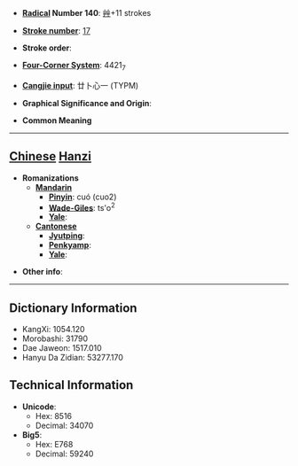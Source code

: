 * '''[[Wiktionary:Chinese radical index| Radical]] Number 140''': [[Wiktionary:Chinese radical index 艸|艸]]+11 strokes

* '''[[Wiktionary:Chinese total strokes index|Stroke number]]''': [[Wiktionary:Chinese total strokes index 17|17]]

* '''Stroke order''': 

* '''[[Wiktionary:Chinese four corner index|Four-Corner System]]''': 4421<sub>7</sub>

* '''[[Wiktionary:Chinese Cangjie index|Cangjie input]]''': 廿卜心一 (TYPM)

* '''Graphical Significance and Origin''': 

* '''Common Meaning'''

----

== [[Chinese]] [[Hanzi]] ==

* '''Romanizations'''
** '''[[Mandarin]]'''
*** '''[[Pinyin]]''': cuó (cuo2)
*** '''[[Wade-Giles]]''': ts'o<sup>2</sup>
*** '''[[Yale]]''': 
** '''[[Cantonese]]'''
*** '''[[Jyutping]]''':
*** '''[[Penkyamp]]''': 
*** '''[[Yale]]''': 

* '''Other info''': 

----

== Dictionary Information ==

* KangXi: 1054.120
* Morobashi: 31790
* Dae Jaweon: 1517.010
* Hanyu Da Zidian: 53277.170

== Technical Information ==

* '''Unicode''':
** Hex: 8516
** Decimal: 34070
* '''Big5''':
** Hex: E768
** Decimal: 59240
